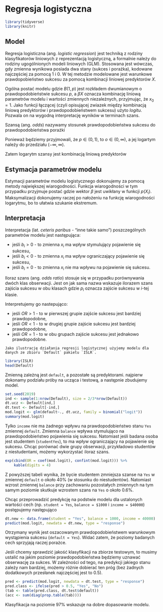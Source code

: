 # Regresja logistyczna

```r
library(tidyverse)
library(knitr)
```


## Model

Regresja logisticzna (ang. *logistic regression*) jest techniką z rodziny klasyfikatorów liniowych z reprezentacją logistyczną, a formalnie należy do rodziny ugogólnionych modeli liniowych (GLM). Stosowana jest wówczas, gdy zmienna wynikowa posiada dwa stany (sukces i porażka), kodowane najczęściej za pomocą 1 i 0. W tej metodzie modelowane jest warunkowe prawdopobieństwo sukcesu za pomocą kombinacji liniowej predyktorów $X$. 

Ogólna postać modelu 
\begin{align}
    Y\sim &B(1, p)\\
    p(X)=&\E(Y|X)=\frac{\exp(\beta X)}{1+\exp(\beta X)},
\end{align}
gdzie $B(1,p)$ jest rozkładem dwumianowym o prawdopodobieństwie sukcesu $p$, a $\beta X$ oznacza kombinację liniową parametrów modelu i wartości zmiennych niezależnych, przyjmując, że $x_0=1$. Jako funkcji łączącej (czyli opisującej zwiazek między kombinacją liniową predyktorów i prawdopodobieństwem sukcesu) użyto *logitu*. Pozwala on na wygodną interpretację wyników w terminach szans.

Szansą (ang. *odds*) nazywamy stosunek prawdopodobieństwa sukcesu do prawdopodobieństwa porażki
\begin{equation}
    o = \frac{p}{1-p}.
\end{equation}

Ponieważ będziemy przyjmowali, że $p\in (0,1)$, to $o\in (0,\infty)$, a jej logartym należy do przedziału $(-\infty, \infty)$.

Zatem logarytm szansy jest kombinacją liniową predyktorów
\begin{equation}
    \log\left[\frac{p(X)}{1-p(X)}\right]=\beta_0+\beta_1x_1+\ldots+\beta_kx_k.
\end{equation}

## Estymacja parametrów modelu

Estymacji parametrów modelu logistycznego dokonujemy za pomocą metody największej wiarogodności. Funkcja wiarogodności w tym przypadku przyjmuje postać
\begin{equation}
    L(X_1,\ldots,X_n,\beta)=\prod_{i=1}^{n}p(X_i)^Y_i[1-p(X_i)]^{1-Y_i},
\end{equation}
gdzie wektor $\beta$ jest uwikłany w funkcji $p(X_i)$. Maksymalizacji dokonujemy raczej po nałożeniu na funkcję wiarogodności logarytmu, bo to ułatwia szukanie ekstremum.
\begin{equation}
    \log L(X_1,\ldots,X_n,\beta) = \sum_{i=1}^n(Y_i\log p(X_i)+(1-Y_i)\log(1-p(X_i))).
\end{equation}

## Interpretacja

Interpretacja (lat. *ceteris paribus* - "inne takie samo") poszczególnych parametrów modelu jest następująca:

- jeśli $b_i>0$ - to zmienna $x_i$ ma wpływ stymulujący pojawienie się sukcesu,
- jeśli $b_i<0$ - to zmienna $x_i$ ma wpływ ograniczający pojawienie się sukcesu,
- jeśli $b_i=0$ - to zmienna $x_i$ nie ma wpływu na pojawienie się sukcesu.

Iloraz szans (ang. *odds ratio*) stosuje się w przypadku porównywania dwóch klas obserwacji. Jest on jak sama nazwa wskazuje ilorazem szans zajścia sukcesu w obu klasach
\begin{equation}
    OR = \frac{p_1}{1-p_1}\frac{1-p_2}{p_2},
\end{equation}
gdzie $p_i$ oznacza zajście sukcesu w $i$-tej klasie.

Interpretujemy go nastepująco:

- jeśli $OR>1$ - to w pierwszej grupie zajście sukcesu jest bardziej prawdopodobne,
- jeśli $OR<1$ - to w drugiej grupie zajście sukcesu jest bardziej prawdopodobne,
- jeśli $OR=1$ - to w obu grupach zajście sukcesu jest jednakowo prawdopodobne.

```example
Jako ilustrację działania regresji logistycznej użyjemy modelu dla danych ze zbioru `Default` pakietu `ISLR`.
```

```r
library(ISLR)
head(Default)
```

Zmienną zależną jest `default`, a pozostałe są predyktorami. najpierw dokonamy podziału próby na ucząca i testową, a następnie zbudujemy model.

```r
set.seed(2019)
ind <- sample(1:nrow(Default), size = 2/3*nrow(Default))
dt.ucz <- Default[ind,]
dt.test <- Default[-ind,]
mod.logit <- glm(default~., dt.ucz, family = binomial("logit"))
summary(mod.logit)
```

Tylko `income` nie ma żadnego wpływu na prawdopodobieństwo stanu `Yes` zmiennej `default`. Zmienna `balance` wpływa stymulująco na prawdopodobieństwo pojawienia się sukcesu. Natomiast jeśli badana osoba jest studentem (`studentYes`), to ma wpływ ograniczający na pojawienie się sukcesu. Chcąc porównać dwie grupy obserwacji, przykładowo studentów z niestudentami, możemy wykorzystać iloraz szans.

```r
exp(cbind(OR = coef(mod.logit), confint(mod.logit))) %>% 
    kable(digits = 4)
```

Z powyższej tabeli wynika, że bycie studentem zmniejsza szanse na `Yes` w zmiennej `default` o około 40% (w stosunku do niestudentów). Natomiast wzrost zmiennej `balance` przy zachowaniu pozostałych zmiennych na tym samym poziomie skutkuje wzrostem szans na `Yes` o około 0.6%.

Chcąc przeprowadzić predykcję na podstwie modelu dla ustalonych wartości cech (np. `student = Yes`, `balance = $1000` i `income = $40000`) postępujemy następująco

```r
dt.new <- data.frame(student = "Yes", balance = 1000, income = 40000)
predict(mod.logit, newdata = dt.new, type = "response")
```

Otrzymany wynik jest oszacowanym prawdopodobieństwem warunkowym wystąpienia sukcesu (`default = Yes`). Widać zatem, że poziomy badanych cech sprzyjają raczej porażce.

Jeśli chcemy sprawdzić jakość klasyfikacji na zbiorze testowym, to musimy ustalić na jakim poziomie prawdopodobieństwa będziemy uznawać obserwację za sukces. W zależności od tego, na predykcji jakiego stanu zależy nam bardziej, możemy różnie dobierać ten próg (bez żadnych dodatkowych przesłanek najczęściej jest to 0.5).

```r
pred <- predict(mod.logit, newdata = dt.test, type = "response")
pred.class <- ifelse(pred > 0.5, "Yes", "No")
(tab <- table(pred.class, dt.test$default))
(acc <- sum(diag(prop.table(tab))))
```

Klasyfikacja na poziomie 97% wskazuje na dobre dopasowanie modelu.
